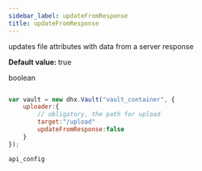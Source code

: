 ```yaml
---
sidebar_label: updateFromResponse
title: updateFromResponse
---
```



          


<Short>
  updates file attributes with data from a server response
	

</Short>


<strong>Default value: </strong>  true

<Type>
 boolean

</Type>


~~~js

var vault = new dhx.Vault("vault_container", { 
    uploader:{
    	// obligatory, the path for upload
    	target:"/upload"
    	updateFromResponse:false
   	}
});


~~~
	api_config

<Descr>



</Descr>

